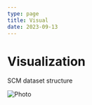 ```yaml
---
type: page
title: Visual
date: 2023-09-13
---
```


# Visualization

SCM dataset structure


<Image
  src="/images/Picture1.png"
  alt="Photo"
  width={1324}
  height={1316}
  priority
  className="next-image"
/>
